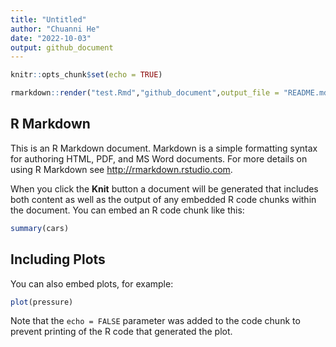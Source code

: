 ```yaml
---
title: "Untitled"
author: "Chuanni He"
date: "2022-10-03"
output: github_document
---
```


```r
knitr::opts_chunk$set(echo = TRUE)
```


```r
rmarkdown::render("test.Rmd","github_document",output_file = "README.md")
```

## R Markdown

This is an R Markdown document. Markdown is a simple formatting syntax for authoring HTML, PDF, and MS Word documents. For more details on using R Markdown see <http://rmarkdown.rstudio.com>.

When you click the **Knit** button a document will be generated that includes both content as well as the output of any embedded R code chunks within the document. You can embed an R code chunk like this:

```r
summary(cars)
```

## Including Plots

You can also embed plots, for example:

```r
plot(pressure)
```

Note that the `echo = FALSE` parameter was added to the code chunk to prevent printing of the R code that generated the plot.
